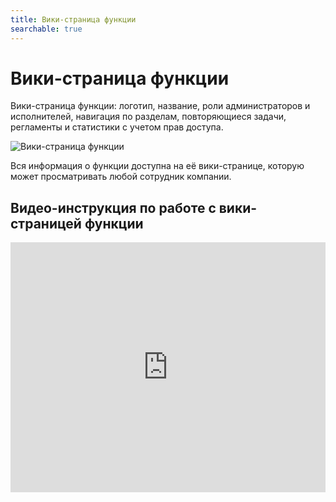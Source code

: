 ```yaml
---
title: Вики-страница функции
searchable: true
---
```


# Вики-страница функции

Вики-страница функции: логотип, название, роли администраторов и исполнителей, навигация по разделам, повторяющиеся задачи, регламенты и статистики с учетом прав доступа.

![Вики-страница функции](/from-carrot-images/вики_страница_функции_1.png)

Вся информация о функции доступна на её вики-странице, которую может просматривать любой сотрудник компании.

## Видео-инструкция по работе с вики-страницей функции

<div style={{ width: '100%', maxWidth: '800px', margin: '0 auto' }}>
  <iframe 
    width="100%" 
    height="400" 
    src="https://rutube.ru/play/embed/b52c6191915e754c912becfe175ee2de"
    frameBorder="0" 
    allowFullScreen
    style={{ border: 'none' }}
  />
</div>

Страница функции также поддерживает вложенные страницы.

## Логотип функции

Для каждой функции можно загрузить собственный логотип. Это доступно сотрудникам с разрешением «Редактирование ОФС».

Чтобы загрузить логотип:

* Нажмите на текущий логотип или на область, где он должен быть,
* Выберите действие «Загрузить логотип».

**Требования к логотипу:**

* Форматы: PNG, JPEG
* Максимальный размер файла: 5 МБ
* Рекомендуется квадратное изображение для корректного отображения.

Чтобы удалить логотип, нажмите на него и выберите действие «Удалить».

## Название и ожидаемый конечный результат

* Поле «Название функции» доступно для редактирования сотрудникам с разрешением «Редактирование ОФС».
* Поле «Ожидаемый конечный результат» также доступно для сотрудников с разрешением «Редактирование ОФС».

## Администраторы и исполнители функции

* **Администратор** — это руководитель функции. Настраивается сотрудниками с правом «Управление сотрудниками на ОФС».
    
   * Если включена посменная работа, может быть несколько администраторов.
   * Если посменная работа выключена — только один.
* **Исполнитель** — сотрудник, выполняющий задачи руками. Также настраивается сотрудниками с правом «Управление сотрудниками на ОФС».

## Разделы, доступные через иконки и папки

![Навигация по разделам](/from-carrot-images/вики_страница_функции_2.png)

На странице функции доступны два способа перехода к связанным разделам:

* Иконки в верхней части страницы
* Папки в нижней части страницы
* Они ведут на одни и те же страницы и выполняют одинаковые действия.

Если у вас есть доступ, вы увидите иконку и папку соответствующего раздела.

Число рядом с иконкой показывает, сколько элементов связано с этой функцией (количество повторяющихся задач, регламентов и статистик на функции).

Элементы отображаются только при наличии соответствующих прав доступа.

## Повторяющиеся задачи (ПЗ)

![Повторяющиеся задачи](/from-carrot-images/вики_страница_функции_3.png)

Отображаются, если:

* У вас есть право «Управление повторяющимися задачами на всех функциях»
* Или вы являетесь администратором функции

При нажатии открывается страница, на которой можно создавать повторяющиеся задачи и управлять ими.

Повторяющиеся задачи (ПЗ) - это такой тип задач, которые выполняются с определенной периодичностью. Например:

* Каждый день
* Каждую среду
* Каждое 5 число месяца

ПЗ будут создаваться автоматически, согласно настроенной периодичности.

Для того чтобы добавить повторяющуюся задачу, нажмите на кнопку "Добавить" и выберите на кого задача будет назначена - на исполнителей или администраторов функции. Далее в настройках можно выбрать другие варианты получателей задач - всем, всем администраторам, администраторам уровня, исполнителям типа, администратору функции, исполнителям функции.

С созданной повторяющейся задачей можно выполнить следующие действия:

* поставить на паузу (1), тогда новые коммуникации не будут создаваться до тех пор пока Вы вновь не запустите её. Для запуска ПЗ нажмите на значок у повторяющейся задачи;
* просмотреть список созданных коммуникаций по данной ПЗ (2);
* редактировать (3);
* скопировать (4) - при нажатии на кнопку откроется точная копия ПЗ, в самом начале названия задачи будет слово "Копия";
* удалить (5).

## Регламенты

![Регламенты](/from-carrot-images/вики_страница_функции_4.png)

Отображаются сотрудникам с разрешением «Просмотр всех регламентов по функциям».

При нажатии открывается страница, на которой отображается список регламентов на функции.

Регламент - это устав, свод правил, устанавливающий порядок работы или деятельности.

На странице есть фильтр "Распространяется", который может отфильтровать регламенты, которые распространяются на определенных получателей, а именно:

* на всех
* на администраторов
* на исполнителей.

Также Вы можете увидеть вкладки "На функцию, "Сверху", "Все".

* **На функцию** - регламенты, которые распространяются на данную функцию.
* **Сверху** - регламенты, которые распространяются на подразделение, т.е. на исполнителей административной функции.
* **Все** - регламенты, которые распространяются на всех сотрудников компании и на всех администраторов.

Создать новый регламент можно в разделе Регламенты.

![Дополнительные изображения регламентов](/from-carrot-images/вики_страница_функции_6.png)

![Дополнительные изображения регламентов](/from-carrot-images/вики_страница_функции_7.png)

## Статистики и показатели

![Статистики](/from-carrot-images/вики_страница_функции_5.png)

Отображаются сотрудникам с правом «Управление статистиками».

При нажатии открывается страница, на которой можно создавать статистики и управлять ими.

Для того, чтобы добавить новую статистику нажмите на кнопку Добавить статистику в разделе Статистики для администратора или Статистики для исполнителей (если есть).

Вы можете также редактировать уже созданные статистики (1) или удалять их (2). 